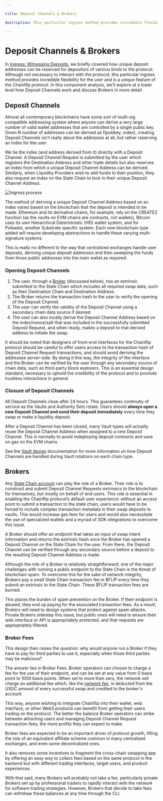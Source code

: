 ```yaml
---

title: Deposit Channels & Brokers

description: This particular ingress method provides incredible flexibility for the user and is a unique feature of the Chainflip protocol.

---
```


# Deposit Channels & Brokers

In [Ingress: Witnessing Deposits](../validator-network/ingress-witnessing-deposits.md), we briefly covered how unique deposit addresses can be reserved for depositors of various kinds to the protocol. Although not necessary to interact with the protocol, this particular ingress method provides incredible flexibility for the user and is a unique feature of the Chainflip protocol. In this component analysis, we’ll explore at a lower level how Deposit Channels work and discuss Brokers in more detail.

## Deposit Channels

Almost all contemporary blockchains have some sort of multi-sig compatible addressing system where anyone can derive a very large number of valid wallet addresses that are controlled by a single public key. Given N number of addresses can be derived as f(pubkey, index), creating Deposit Channels isn’t really about the addresses at all, but rather reserving an index for the user.

We tie the index (and address derived from it) directly with a Deposit Channel. A Deposit Channel Request is submitted by the user which registers the Destination Address and other trade details but also reserves an index from which a unique Deposit Channel Address can be derived. Similarly, when Liquidity Providers wish to add funds to their position, they also request an index on the State Chain to lock in their unique Deposit Channel Address.

![Ingress process](/concepts/Ingress.png)

The method of deriving a unique Deposit Channel Address based on an index varies based on the blockchain that the deposit is intended to be made. Ethereum and its derivative chains, for example, rely on the CREATE2 function (as the vaults on EVM chains are contracts, not wallets), Bitcoin uses its own Hierarchical Deterministic (HD) wallet system, and for Polkadot, another Substrate specific system. Each new blockchain type added will require developing abstractions to handle these varying multi-signature systems.

This is really no different to the way that centralized exchanges handle user deposits, deriving unique deposit addresses and then sweeping the funds from those public addresses into the main wallet as required.

### Opening Deposit Channels

1. The user, through a [Broker](deposit-channels-and-brokers.md#brokers) (discussed below), has an extrinsic submitted to the State Chain which includes all required swap data, such as their Destination Chain and Destination Address.
2. The Broker returns the transaction hash to the user to verify the opening of the Deposit Channel.
3. The user can verify the validity of the Deposit Channel using a secondary chain data source if desired
4. The user can also locally derive the Deposit Channel Address based on the index/nonce/salt that was included in the successfully submitted Deposit Request, and when ready, makes a deposit to that derived address to initiate the swap.

It should be noted that designers of front-end interfaces for the Chainflip protocol should be careful to offer users access to the transaction hash of Deposit Channel Request transactions, and should avoid deriving the addresses server-side. By doing it this way, the integrity of the interface and the Broker can be verified by the user through any secondary source of chain data, such as third-party block explorers. This is an essential design standard, necessary to uphold the credibility of the protocol and to promote trustless interactions in general.

### Closure of Deposit Channels

All Deposit Channels close after 24 hours. This guarantees continuity of service as the Vaults and Authority Sets rotate. Users should **always open a new Deposit Channel and send their deposit immediately** every time they swap or make a liquidity deposit.

After a Deposit Channel has been closed, many Vault types will actually reuse the Deposit Channel Address when assigned to a new Deposit Channel. This is normally to avoid redeploying deposit contracts and save on gas on the EVM chains.

See the [Vault design](../components/bitcoin-vault-design.mdx) documentation for more information on how Deposit Channels are handled during Vault rotations on each chain type.

## Brokers

Any [State Chain account](../validator-network/state-chain-flip-gateway.md) can play the role of a Broker. Their role is to construct and submit Deposit Channel Requests extrinsics to the blockchain for themselves, but mostly on behalf of end users. This role is essential in enabling the Chainflip protocol’s default user experience: without an access point to submit a transaction to the state chain, users would have to be forced to include complex transaction metadata in their swap deposits to vaults. This would increase gas fees for users and would also necessitate the use of specialized wallets and a myriad of SDK integrations to overcome this issue.

A Broker should offer an endpoint that takes an input of swap intent information and returns the extrinsic hash once the Broker has opened a Deposit Channel on the State Chain for the user. From there, the Deposit Channel can be verified through any secondary source before a deposit to the resulting Deposit Channel Address is made.

Although the role of a Broker is relatively straightforward, one of the major challenges with running a public endpoint to the State Chain is the threat of blockchain spam. To overcome this for the sake of network integrity, Brokers pay a small State Chain transaction fee in \$FLIP every time they submit an extrinsic to the State Chain. These $FLIP transaction fees are burned.

This places the burden of spam prevention on the Broker. If their endpoint is abused, they end up paying for the associated transaction fees. As a result, Brokers will need to design systems that protect against spam attacks. Private Brokers sidestep this issue, but public ones will need to ensure their web interface or API is appropriately protected, and that requests are appropriately filtered.

### Broker Fees

This design then raises the question: why would anyone run a Broker if they have to pay for third parties to use it, especially when those third parties may be malicious?

The answer lies in Broker Fees. Broker operators can choose to charge a fee for the use of their endpoint, and can be set at any value from 0 basis point to 1000 basis points.
When set to more than zero, the network will charge an additional fee which, like the [network fee](../token-economics/incentive-design-emission-and-burning#the-network-fee), is deducted from the USDC amount of every successful swap and credited to the broker's account.

This way, anyone wishing to integrate Chainflip into their wallet, web interface, or other Web3 products can benefit from getting their users trading on the protocol. The better the balance Broker operators can strike between attracting users and managing Deposit Channel Request transaction fees, the more profits they can expect to make.

Broker fees are expected to be an important driver of protocol growth, filling the role of an equivalent affiliate scheme common in many centralized exchanges, and even some decentralized ones.

It also removes some incentives to fragment the cross-chain swapping app by offering an easy way to collect fees based on the same protocol in the backend but with different trading interfaces, target users, and product experiences.

With that said, many Brokers will probably not take a fee, particularly private Brokers set up by professional traders to rapidly interact with the network for software trading strategies. However, Brokers that decide to take fees can withdraw these balances at any time through the CLI.
